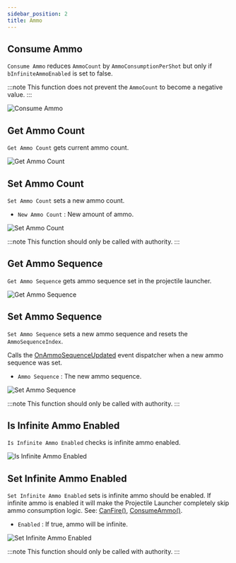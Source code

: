 ```yaml
---
sidebar_position: 2
title: Ammo
---
```

 

## Consume Ammo

`Consume Ammo` reduces `AmmoCount` by `AmmoConsumptionPerShot` but only if
`bInfiniteAmmoEnabled` is set to false.

:::note
This function does not prevent the `AmmoCount` to become a negative value.
:::

![Consume Ammo](_static/img/ammo/consume-ammo.png)

## Get Ammo Count

`Get Ammo Count` gets current ammo count.

![Get Ammo Count](_static/img/ammo/get-ammo-count.png)

## Set Ammo Count

`Set Ammo Count` sets a new ammo count.
* `New Ammo Count` : New amount of ammo.

![Set Ammo Count](_static/img/ammo/set-ammo-count.png)

:::note
This function should only be called with authority.
:::

## Get Ammo Sequence

`Get Ammo Sequence` gets ammo sequence set in the projectile launcher.

![Get Ammo Sequence](_static/img/ammo/get-ammo-sequence.png)

## Set Ammo Sequence

`Set Ammo Sequence` sets a new ammo sequence and resets the `AmmoSequenceIndex`.

Calls the [OnAmmoSequenceUpdated](/docs/projectile-module/projectile-launcher-component/overview#on-ammo-sequence-updated)
event dispatcher when a new ammo sequence was
set.
* `Ammo Sequence`  : The new ammo sequence.

![Set Ammo Sequence](_static/img/ammo/set-ammo-sequence.png)

:::note
This function should only be called with authority.
:::

## Is Infinite Ammo Enabled

`Is Infinite Ammo Enabled` checks is infinite ammo enabled.

![Is Infinite Ammo Enabled](_static/img/ammo/is-infinite-ammo-enabled.png)

## Set Infinite Ammo Enabled

`Set Infinite Ammo Enabled` sets is infinite ammo should be enabled.
If infinite ammo is enabled it will make the Projectile Launcher completely skip
ammo consumption logic.
See: [CanFire()](/docs/projectile-module/projectile-launcher-component/functions/weapon#can-fire),
[ConsumeAmmo()](/docs/projectile-module/projectile-launcher-component/functions/ammo#consume-ammo).
* `Enabled` : If true, ammo will be infinite.

![Set Infinite Ammo Enabled](_static/img/ammo/set-infinite-ammo-enabled.png)

:::note
This function should only be called with authority.
:::
